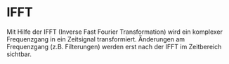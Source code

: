 # IFFT

Mit Hilfe der IFFT (Inverse Fast Fourier Transformation) wird ein komplexer Frequenzgang in ein Zeitsignal transformiert. Änderungen am Frequenzgang (z.B. Filterungen) werden erst nach der IFFT im Zeitbereich sichtbar.